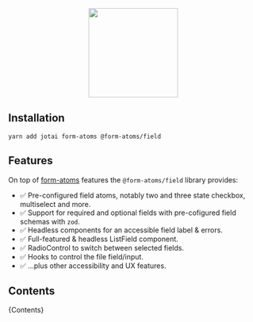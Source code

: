 
<Meta title="Introduction" />

<div align="center">
  <img
    width="180"
    style={{ margin: "24px auto" }}
    src="./form-atoms-field.svg"
  />
  <Title>Atomic Form Fields for React</Title>
</div>

## Installation

```
yarn add jotai form-atoms @form-atoms/field
```

## Features

On top of [form-atoms](https://github.com/jaredLunde/form-atoms#features) features the `@form-atoms/field` library provides:

- ✅ Pre-configured field atoms, notably two and three state checkbox, multiselect and more.
- ✅ Support for required and optional fields with pre-cofigured field schemas with `zod`.
- ✅ Headless components for an accessible field label & errors.
- ✅ Full-featured & headless ListField component.
- ✅ RadioControl to switch between selected fields.
- ✅ Hooks to control the file field/input.
- ✅ ...plus other accessibility and UX features.

## Contents

<Markdown>{Contents}</Markdown>
